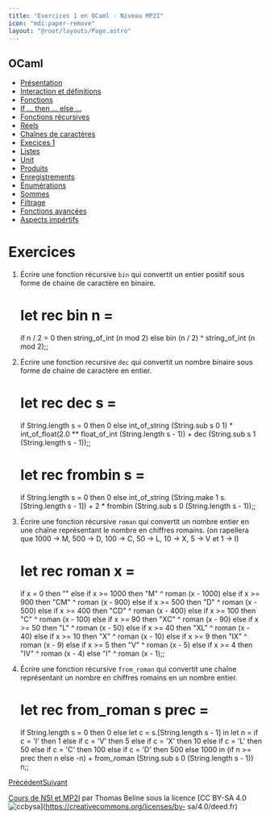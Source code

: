```yaml
---
title: "Exercices 1 en OCaml - Niveau MP2I"
icon: "mdi:paper-remove"
layout: "@root/layouts/Page.astro"
---
```

 
## OCaml

  * [Présentation](.)
  * [Interaction et définitions](interaction-definition)
  * [Fonctions](fonctions)
  * [If … then … else …](if-then-else)
  * [Fonctions récursives](fonctions-recursives)
  * [Réels](reels)
  * [Chaînes de caractères](string)
  * [Execices 1](exercices-1)
  * [Listes](listes)
  * [Unit](unit)
  * [Produits](produits)
  * [Enregistrements](enregistrements)
  * [Énumérations](enumerations)
  * [Sommes](sommes)
  * [Filtrage](filtrage)
  * [Fonctions avancées](fonctions-avancees)
  * [Aspects impértifs](aspects-imperatifs)

# Exercices

1. Écrire une fonction récursive `bin` qui convertit un entier positif
sous forme de chaine de caractère en binaire.

    
    
    # let rec bin n =
    if n / 2 = 0 then string_of_int (n mod 2)
    else bin (n / 2) ^ string_of_int (n mod 2);;

2. Écrire une fonction recursive `dec` qui convertit un nombre binaire
sous forme de chaine de caractère en entier.

    
    
    # let rec dec s =
    if String.length s = 0 then 0
    else int_of_string (String.sub s 0 1) * int_of_float(2.0 ** float_of_int (String.length s - 1)) + dec (String.sub s 1 (String.length s - 1));;
    
    
    # let rec frombin s =
    if String.length s = 0 then 0
    else int_of_string (String.make 1 s.[String.length s - 1]) + 2 * frombin (String.sub s 0 (String.length s - 1));;

3. Écrire une fonction récursive `roman` qui convertit un nombre entier en
une chaîne représentant le nombre en chiffres romains. (on rapellera que 1000
-> M, 500 -> D, 100 -> C, 50 -> L, 10 -> X, 5 -> V et 1 -> I)

    
    
    # let rec roman x =
    if x = 0 then ""
    else if x >= 1000 then "M" ^ roman (x - 1000)
    else if x >= 900 then "CM" ^ roman (x - 900)
    else if x >= 500 then "D" ^ roman (x - 500)
    else if x >= 400 then "CD" ^ roman (x - 400)
    else if x >= 100 then "C" ^ roman (x - 100)
    else if x >= 90 then "XC" ^ roman (x - 90)
    else if x >= 50 then "L" ^ roman (x - 50)
    else if x >= 40 then "XL" ^ roman (x - 40)
    else if x >= 10 then "X" ^ roman (x - 10)
    else if x >= 9 then "IX" ^ roman (x - 9)
    else if x >= 5 then "V" ^ roman (x - 5)
    else if x >= 4 then "IV" ^ roman (x - 4)
    else "I" ^ roman (x - 1);;

4. Écrire une fonction récursive `from_roman` qui convertit une chaîne
représentant un nombre en chiffres romains en un nombre entier.

    
    
    # let rec from_roman s prec =
    if String.length s = 0 then 0
    else
    	let c =  s.[String.length s - 1] in
    	let n =
    		if c = 'I' then 1 
    		else if c = 'V' then 5
    		else if c = 'X' then 10
    		else if c = 'L' then 50
    		else if c = 'C' then 100
    		else if c = 'D' then 500
    		else 1000
    	in (if n >= prec then n else -n) + from_roman (String.sub s 0 (String.length s - 1)) n;;

[Précédent](string)[Suivant](listes)

[Cours de NSI et MP2I](https://kxs.fr/cours/) par Thomas Beline sous la
licence [CC BY-SA 4.0
![ccbysa](//cours/ccbysa.svg)](https://creativecommons.org/licenses/by-
sa/4.0/deed.fr)

